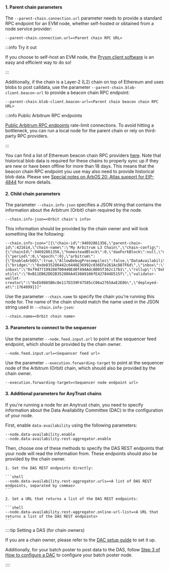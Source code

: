 <!--
    Breaking the title ordering here (it should be h3 instead of h4) so these titles don't appear in the right-hand sidebar
-->

#### 1. Parent chain parameters

The `--parent-chain.connection.url` parameter needs to provide a standard RPC endpoint for an EVM node, whether self-hosted or obtained from a node service provider:

```shell
--parent-chain.connection.url=<Parent chain RPC URL>
```

:::info Try it out

If you choose to self-host an EVM node, the [Prysm client software](https://www.offchainlabs.com/prysm/docs) is an easy and efficient way to do so! 

:::


Additionally, if the chain is a Layer-2 (L2) chain on top of Ethereum and uses blobs to post calldata, use the parameter `--parent-chain.blob-client.beacon-url` to provide a beacon chain RPC endpoint:

```shell
--parent-chain.blob-client.beacon-url=<Parent chain beacon chain RPC URL>
```

:::info Public Arbitrum RPC endpoints

[Public Arbitrum RPC endpoints](/build-decentralized-apps/reference/01-node-providers.mdx#arbitrum-public-rpc-endpoints) rate-limit connections. To avoid hitting a bottleneck, you can run a local node for the parent chain or rely on third-party RPC providers.

:::

You can find a list of Ethereum beacon chain RPC providers [here](/run-arbitrum-node/04-l1-ethereum-beacon-chain-rpc-providers.mdx). Note that historical blob data is required for these chains to properly sync up if they are new or have been offline for more than 18 days. This means that the beacon chain RPC endpoint you use may also need to provide historical blob data. Please see [Special notes on ArbOS 20: Atlas support for EIP-4844](/run-arbitrum-node/arbos-releases/arbos20.mdx#special-notes-on-arbos-20-atlas-support-for-eip-4844) for more details.

#### 2. Child chain parameters

The parameter `--chain.info-json` specifies a JSON string that contains the information about the Arbitrum (Orbit) chain required by the node.

```shell
--chain.info-json=<Orbit chain's info>
```

This information should be provided by the chain owner and will look something like the following:

```shell
--chain.info-json="[{\"chain-id\":94692861356,\"parent-chain-id\":421614,\"chain-name\":\"My Arbitrum L3 Chain\",\"chain-config\":{\"chainId\":94692861356,\"homesteadBlock\":0,\"daoForkBlock\":null,\"daoForkSupport\":true,\"eip150Block\":0,\"eip150Hash\":\"0x0000000000000000000000000000000000000000000000000000000000000000\",\"eip155Block\":0,\"eip158Block\":0,\"byzantiumBlock\":0,\"constantinopleBlock\":0,\"petersburgBlock\":0,\"istanbulBlock\":0,\"muirGlacierBlock\":0,\"berlinBlock\":0,\"londonBlock\":0,\"clique\":{\"period\":0,\"epoch\":0},\"arbitrum\":{\"EnableArbOS\":true,\"AllowDebugPrecompiles\":false,\"DataAvailabilityCommittee\":false,\"InitialArbOSVersion\":10,\"InitialChainOwner\":\"0xAde4000C87923244f0e95b41f0e45aa3C02f1Bb2\",\"GenesisBlockNum\":0}},\"rollup\":{\"bridge\":\"0xde835286442c6446E36992c036EFe261AcD87F6d\",\"inbox\":\"0x0592d3861Ea929B5d108d915c36f64EE69418049\",\"sequencer-inbox\":\"0xf9d77199288f00440Ed0f494Adc0005f362c17b1\",\"rollup\":\"0xF5A42aDA664E7c2dFE9DDa4459B927261BF90E09\",\"validator-utils\":\"0xB11EB62DD2B352886A4530A9106fE427844D515f\",\"validator-wallet-creator\":\"0xEb9885B6c0e117D339F47585cC06a2765AaE2E0b\",\"deployed-at\":1764099}}]"
```

Use the parameter `--chain.name` to specify the chain you're running this node for. The name of the chain should match the name used in the JSON string used in `--chain.info-json`:

```shell
--chain.name=<Orbit chain name>
```

#### 3. Parameters to connect to the sequencer

Use the parameter `--node.feed.input.url` to point at the sequencer feed endpoint, which should be provided by the chain owner.

```shell
--node.feed.input.url=<Sequencer feed url>
```

Use the parameter `--execution.forwarding-target` to point at the sequencer node of the Arbitrum (Orbit) chain, which should also be provided by the chain owner.

```shell
--execution.forwarding-target=<Sequencer node endpoint url>
```

#### 3. Additional parameters for AnyTrust chains

If you're running a node for an <a data-quicklook-from="arbitrum-anytrust-chain">Anytrust chain</a>, you need to specify information about the Data Availability Committee (DAC) in the configuration of your node.

First, enable `data-availability` using the following parameters:

```shell
--node.data-availability.enable
--node.data-availability.rest-aggregator.enable
```

Then, choose one of these methods to specify the DAS REST endpoints that your node will read the information from. These endpoints should also be provided by the chain owner.

    1. Set the DAS REST endpoints directly:

    ```shell
    --node.data-availability.rest-aggregator.urls=<A list of DAS REST endpoints, separated by commas>
    ```

    2. Set a URL that returns a list of the DAS REST endpoints:

    ```shell
    --node.data-availability.rest-aggregator.online-url-list=<A URL that returns a list of the DAS REST endpoints>
    ```

::::tip Setting a DAS (for chain owners)

If you are a chain owner, please refer to the [DAC setup guide](/run-arbitrum-node/data-availability-committees/01-get-started.mdx#if-you-are-a-chain-owner) to set it up.

Additionally, for your batch poster to post data to the DAS, follow [Step 3 of How to configure a DAC](/run-arbitrum-node/data-availability-committees/04-configure-dac.mdx#step-3-craft-the-new-configuration-for-the-batch-poster) to configure your batch poster node.

::::
